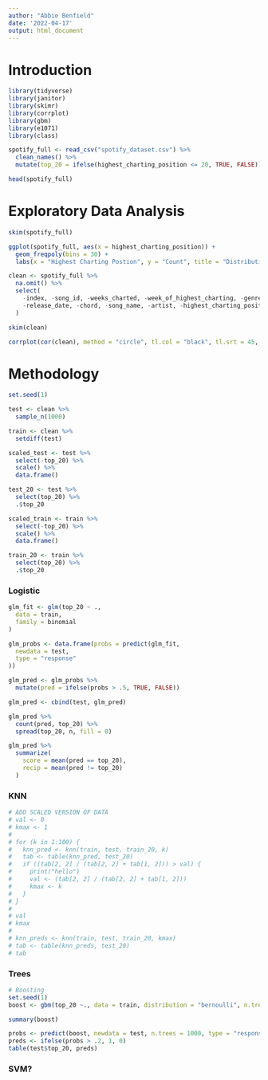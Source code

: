 ```yaml
---
author: "Abbie Benfield"
date: '2022-04-17'
output: html_document
---
```


# Introduction

```r
library(tidyverse)
library(janitor)
library(skimr)
library(corrplot)
library(gbm)
library(e1071)
library(class)

spotify_full <- read_csv("spotify_dataset.csv") %>%
  clean_names() %>%
  mutate(top_20 = ifelse(highest_charting_position <= 20, TRUE, FALSE))

head(spotify_full)
```

# Exploratory Data Analysis

```r
skim(spotify_full)
```

```r
ggplot(spotify_full, aes(x = highest_charting_position)) +
  geom_freqpoly(bins = 30) +
  labs(x = "Highest Charting Postion", y = "Count", title = "Distribution of Highest Charting Position")
```


```r
clean <- spotify_full %>%
  na.omit() %>%
  select(
    -index, -song_id, -weeks_charted, -week_of_highest_charting, -genre,
    -release_date, -chord, -song_name, -artist, -highest_charting_position
  )

skim(clean)
```


```r
corrplot(cor(clean), method = "circle", tl.col = "black", tl.srt = 45, type = "upper")
```


# Methodology

```r
set.seed(1)

test <- clean %>%
  sample_n(1000)

train <- clean %>%
  setdiff(test)

scaled_test <- test %>%
  select(-top_20) %>%
  scale() %>%
  data.frame()

test_20 <- test %>%
  select(top_20) %>%
  .$top_20

scaled_train <- train %>%
  select(-top_20) %>%
  scale() %>%
  data.frame()

train_20 <- train %>%
  select(top_20) %>%
  .$top_20
```

### Logistic

```r
glm_fit <- glm(top_20 ~ .,
  data = train,
  family = binomial
)

glm_probs <- data.frame(probs = predict(glm_fit,
  newdata = test,
  type = "response"
))

glm_pred <- glm_probs %>%
  mutate(pred = ifelse(probs > .5, TRUE, FALSE))

glm_pred <- cbind(test, glm_pred)

glm_pred %>%
  count(pred, top_20) %>%
  spread(top_20, n, fill = 0)

glm_pred %>%
  summarize(
    score = mean(pred == top_20),
    recip = mean(pred != top_20)
  )
```


### KNN

```r
# ADD SCALED VERSION OF DATA
# val <- 0
# kmax <- 1
#
# for (k in 1:100) {
#   knn_pred <- knn(train, test, train_20, k)
#   tab <- table(knn_pred, test_20)
#   if ((tab[2, 2] / (tab[2, 2] + tab[1, 2])) > val) {
#     print("hello")
#     val <- (tab[2, 2] / (tab[2, 2] + tab[1, 2]))
#     kmax <- k
#   }
# }
#
# val
# kmax
#
# knn_preds <- knn(train, test, train_20, kmax)
# tab <- table(knn_preds, test_20)
# tab
```

### Trees

```r
# Boosting
set.seed(1)
boost <- gbm(top_20 ~., data = train, distribution = "bernoulli", n.trees = 1000, shrinkage = .01)

summary(boost)

probs <- predict(boost, newdata = test, n.trees = 1000, type = "response")
preds <- ifelse(probs > .2, 1, 0)
table(test$top_20, preds)
```

### SVM?

```r


```

